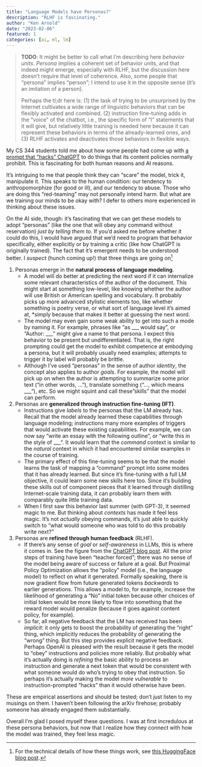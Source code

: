```yaml
---
title: "Language Models have Personas?"
description: "RLHF is fascinating."
author: "Ken Arnold"
date: "2023-02-06"
featured: 1
categories: [ai, ml, lm]
---
```


> **TODO**: It might be better to call what I'm describing here *behavior units*. *Persona* implies a coherent set of behavior units, and that indeed might emerge, especially with RLHF, but the discussion here doesn't require that level of coherence. Also, some people that "persona" implies "person"; I intend to use it in the opposite sense (it's an imitation of a person).
>
> Perhaps the tl;dr here is: (1) the task of trying to be unsurprised by the Internet cultivates a wide range of linguistic behaviors that can be flexibly activated and combined. (2) instruction fine-tuning adds in the "voice" of the chatbot, i.e., the specific form of "I" statements that it will give, but relatively little training is needed here because it can represent these behaviors in terms of the already-learned ones, and (3) RLHF activates and deactivates those behaviors in flexible ways. 

My CS 344 students told me about how some people had come up with [a prompt that "hacks" ChatGPT](https://twitter.com/venturetwins/status/1622243944649347074) to do things that its content policies normally prohibit. This is fascinating for both human reasons and AI reasons.

It's intriguing to me that people think they can "scare" the model, trick it, manipulate it. This speaks to the human condition: our tendency to anthropomorphize (for good or ill), and our tendency to abuse. Those who are doing this "red-teaming" may not personally intend harm. But what are we training our minds to be okay with? I defer to others more experienced in thinking about these issues.

On the AI side, though: it's fascinating that we can get these models to adopt "personas" (like the one that will obey any command without reservation) *just by telling them to*. If you'd asked me before whether it could do this, I would have argued that we'd need to program that behavior specifically, either explicitly or by training a critic (like how ChatGPT is originally trained). The fact that it's emergent needs to be understood better. I *suspect* (hunch coming up!) that three things are going on^[For the technical details of how these things work, see [this HuggingFace blog post](https://huggingface.co/blog/dialog-agents).]

1. Personas emerge in the **natural process of language modeling**.
    - A model will do better at predicting the next word if it can internalize some relevant characteristics of the author of the document. This might start at something low-level, like knowing whether the author will use British or American spelling and vocabulary. It probably picks up more advanced stylistic elements too, like whether something is poetry verse, or what sort of language level it's aimed at, *simply because that makes it better at guessing the next word.
    - The model may even gain some weak ability to get into such a mode by naming it. For example, phrases like "as ___ would say", or "Author: ___"  might give a name to that persona. I expect this behavior to be present but undifferentiated. That is, the right prompting could get the model to exhibit competence at embodying a persona, but it will probably usually need examples; attempts to trigger it by label will probably be brittle.
    - Although I've used "personas" in the sense of author *identity*, the concept also applies to author *goals*. For example, the model will pick up on when the author is attempting to summarize some prior text ("in other words, ..."), translate something ("..., which means ___"), etc. So we might squint and call these "skills" that the model can perform.
2. Personas are **generalized through instruction fine-tuning (IFT)**.
    - Instructions give *labels* to the personas that the LM already has. Recall that the model already learned these capabilities through language modeling; instructions many more examples of triggers that would activate these existing capabilities. For example, we can now say "write an essay with the following outline", or "write this in the style of ___". It would learn that the *command* context is similar to the *natural* context in which it had encountered similar examples in the course of training.
    - The primary effect of this fine-tuning seems to be that the model learns the task of mapping a "command" prompt into some modes that it has already learned. But since it's fine-tuning with a full LM objective, it could learn some new skills here too. Since it's building these skills out of component pieces that it learned through distilling Internet-scale training data, it can probably learn them with comparably quite little training data.
    - When I first saw this behavior last summer (with GPT-3), it seemed magic to me. But thinking about *contexts* has made it feel less magic. It's not *actually* obeying commands, it's just able to quickly switch to "what would someone who was told to do this probably write next?"
3. Personas are **refined through human feedback** (RLHF).
    - If there's any sense of *goal* or *self-awareness* in LLMs, this is where it comes in. See the figure from the [ChatGPT blog post](https://openai.com/blog/chatgpt/). All the prior steps of training have been "teacher forced"; there was no sense of the model being aware of success or failure at a goal. But Proximal Policy Optimization allows the "policy" model (i.e., the language model) to reflect on what it generated. Formally speaking, there is now gradient flow from future generated tokens *backwards* to earlier generations. This allows a model to, for example, increase the likelihood of generating a "No" initial token because other choices of initial token would be more likely to flow into something that the reward model would penalize (because it goes against content policy, for example).
    - So far, all negative feedback that the LM has received has been *implicit*: it only gets to boost the probability of generating the "right" thing, which implicitly reduces the probability of generating the "wrong" thing. But this step provides explicit negative feedback. Perhaps OpenAI is pleased with the result because it gets the model to "obey" instructions and policies more reliably. But probably what it's actually doing is *refining* the basic ability to process an instruction and generate a next token that would be consistent with what someone would do who's trying to obey that instruction. So perhaps it's actually making the model *more vulnerable* to instruction-prompted "hacks" than it would otherwise have been.

These are empirical assertions and should be tested; don't just listen to my musings on them. I haven't been following the arXiv firehose; probably someone has already engaged them substantially.

Overall I'm glad I posed myself these questions. I was at first incredulous at these persona behaviors, but now that I realize how they connect with how the model was trained, they feel less magic.